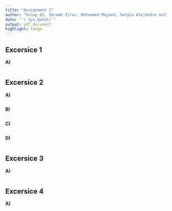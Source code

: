 ---
title: "Assignment 2"
author: "Group 61, Ikrame Zirar, Mohammed Majeed, Sergio Alejandro Gutierrez Maury"
date: "`r Sys.Date()`"
output: pdf_document
highlight: tango
---

## Excersice 1
**A)**

```{r}
```

## Excersice 2
**A)**

```{r}
```

**B)**

```{r}
```
**C)**

```{r}
```
**D)**

```{r}
```


## Excersice 3
**A)**

```{r}
```

## Excersice 4
**A)**

```{r}
```
